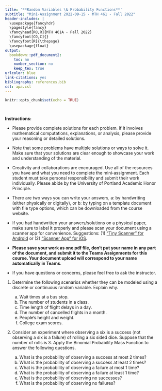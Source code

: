 ---
title: '**Random Variables \& Probability Functions**'
subtitle: "Mini-Assignment 2022-09-15 - MTH 461 - Fall 2022"
header-includes: |
  \usepackage{fancyhdr}
  \pagestyle{fancy}
  \fancyhead[RO,R]{MTH 461A - Fall 2022}
  \fancyfoot[CO,C]{}
  \fancyfoot[R]{\thepage}
  \usepackage{float}
output:
  bookdown::pdf_document2:
    toc: no
    number_section: no
    keep_tex: true
urlcolor: blue
link-citations: yes
bibliography: references.bib
csl: apa.csl
---

```{r setup, include=FALSE}
knitr::opts_chunk$set(echo = TRUE)
```

\

**Instructions:**
 
 * Please provide complete solutions for each problem. If it involves mathematical computations, explanations, or analysis, please provide your reasoning or detailed solutions.
 
 * Note that some problems have multiple solutions or ways to solve it. Make sure that your solutions are clear enough to showcase your work and understanding of the material.
 
 * Creativity and collaborations are encouraged. Use all of the resources you have and what you need to complete the mini-assignment. Each student must take personal responsibility and submit their work individually. Please abide by the University of Portland Academic Honor Principle.
 
 * There are two ways you can write your answers, a: by handwriting (either physically or digitally), or b: by typing on a template document with file type options, which can be downloaded from the course website.
 
 * If you had handwritten your answers/solutions on a physical paper, make sure to label it properly and please scan your document using a scanner app for convenience. Suggestions: (1) ["Tiny Scanner" for Android](https://play.google.com/store/apps/details?id=com.appxy.tinyscanner&hl=en_US&gl=US){target="_blank"} or (2) ["Scanner App" for iOS](https://apps.apple.com/us/app/scanner-app-scan-pdf-document/id595563753){target="_blank"}.
 
 * **Please save your work as one pdf file, don't put your name in any part of the document, and submit it to the Teams Assignments for this course. Your document upload will correspond to your name automatically in Teams.**
 
 * If you have questions or concerns, please feel free to ask the instructor.

\newpage

1. Determine the following scenarios whether they can be modeled using a discrete or continuous random variable. Explain why.

    a. Wait times at a bus stop.
    b. The number of students in a class.
    c. Time length of flight delays in a day.
    d. The number of cancelled flights in a month.
    e. People's height and weight.
    f. College exam scores.

2. Consider an experiment where observing a six is a success (not observing a six is a failure) of rolling a six sided dice. Suppose that the number of rolls is 3. Apply the Binomial Probability Mass Function to answer the following questions.

    a. What is the probability of observing a success at most 2 times?
    b. What is the probability of observing a success at least 2 times?
    c. What is the probability of observing a failure at most 1 time?
    d. What is the probability of observing a failure at least 1 time?
    e. What is the probability of observing no successes?
    f. What is the probability of observing no failures?
